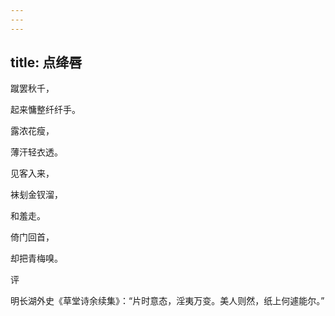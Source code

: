 ```yaml
---
---
---
```

title: 点绛唇
---







蹴罢秋千，

起来慵整纤纤手。

露浓花瘦，

薄汗轻衣透。

见客入来，

袜刬金钗溜，

和羞走。

倚门回首，

却把青梅嗅。





评

明长湖外史《草堂诗余续集》：“片时意态，淫夷万变。美人则然，纸上何遽能尔。”